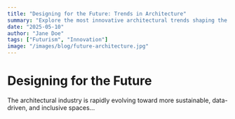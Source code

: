 ```yaml
---
title: "Designing for the Future: Trends in Architecture"
summary: "Explore the most innovative architectural trends shaping the future."
date: "2025-05-10"
author: "Jane Doe"
tags: ["Futurism", "Innovation"]
image: "/images/blog/future-architecture.jpg"
---
```


# Designing for the Future

The architectural industry is rapidly evolving toward more sustainable, data-driven, and inclusive spaces...
